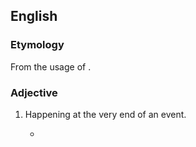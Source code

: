 {{also|last gasp}}
==English==

===Etymology===
From the {{glossary|figurative}} {{glossary|attributive}} usage of {{m|en|last gasp}}.

===Adjective===
{{en-adj|-}}

# {{lb|en|colloquial}} Happening at the very end of an event.
#* {{quote-journal|en|date=May 13, 2012|author=Alistair Magowan|title=Sunderland 0-1 Man Utd|work={{w|BBC Sport}}|url=http://www.bbc.co.uk/sport/0/football/17973162|page=|passage=Then, as the Sunderland fans' cheers bellowed around the stadium, United's title bid was over when it became apparent City had pinched a '''last-gasp''' winner to seal their first title in 44 years.}}